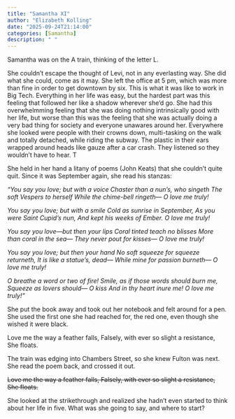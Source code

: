 ```yaml
---
title: "Samantha XI"
author: "Elizabeth Kolling"
date: "2025-09-24T21:14:00"
categories: [Samantha]
description: " "
---
```



Samantha was on the A train, thinking of the letter L.

She couldn't escape the thought of Levi, not in any everlasting way. She did what she could, come as it may. She left the office at 5 pm, which was more than fine in order to get downtown by six. This is what it was like to work in Big Tech. Everything in her life was easy, but the hardest part was this feeling that followed her like a shadow wherever she'd go. She had this overwhelmming feeling that she was doing nothing intrinsically good with her life, but worse than this was the feeling that she was actually doing a very bad thing for society and everyone unawares around her. Everywhere she looked were people with their crowns down, multi-tasking on the walk and totally detached, while riding the subway. The plastic in their ears wrapped around heads like gauze after a car crash. They listened so they wouldn't have to hear. T

She held in her hand a litany of poems (John Keats) that she couldn’t quite quit. Since it was September again, she read his stanzas:

*“You say you love; but with a voice
Chaster than a nun’s, who singeth 
The soft Vespers to herself 
While the chime-bell ringeth—
O love me truly!*

*You say you love; but with a smile
Cold as sunrise in September,
As you were Saint Cupid’s nun,
And kept his weeks of Ember.
O love me truly!*

*You say you love—but then your lips
Coral tinted teach no blisses
More than coral in the sea—
They never pout for kisses—
O love me truly!*

*You say you love; but then your hand
No soft squeeze for squeeze returneth, 
It is like a statue’s, dead—
While mine for passion burneth—
O love me truly!*

*O breathe a word or two of fire!
Smile, as if those words should burn me,
Squeeze as lovers should— O kiss
And in thy heart inure me!
O love me truly!”*

She put the book away and took out her notebook and felt around for a pen. She used the first one she had reached for, the red one, even though she wished it were black. 

Love me the way a feather falls,
Falsely, with ever so slight a resistance, 
She floats. 

The train was edging into Chambers Street, so she knew Fulton was next. She read the poem back, and crossed it out. 

~~Love me the way a feather falls,
Falsely, with ever so slight a resistance, 
She floats.~~

She looked at the strikethrough and realized she hadn't even started to think about her life in five. What was she going to say, and where to start? 